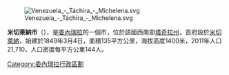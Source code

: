 [[Image:Venezuela_-_Táchira_-_Michelena.svg|right]]

'''米切萊納市'''（{{lang-es|Municipio Michelena}}），是[[委內瑞拉|委內瑞拉]]的一個市，位於該國西南部[[塔奇拉州|塔奇拉州]]，首府設於[[米切萊納|米切萊納]]，始建於1849年3月4日，面積135平方公里，海拔高度1400米，2011年人口21,710，人口密度每平方公里144人。

{{Venezuela-geo-stub}}
[[Category:委內瑞拉行政區劃|Category:委內瑞拉行政區劃]]